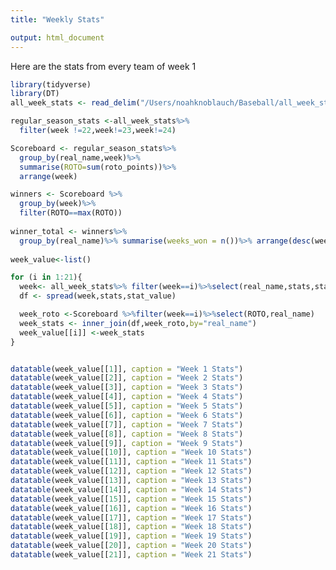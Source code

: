 ```yaml
---
title: "Weekly Stats"

output: html_document
---
```


Here are the stats from every team of week 1

```r
library(tidyverse)
library(DT)
all_week_stats <- read_delim("/Users/noahknoblauch/Baseball/all_week_stats.txt",delim="\t")
```

```r
regular_season_stats <-all_week_stats%>%
  filter(week !=22,week!=23,week!=24)

Scoreboard <- regular_season_stats%>%
  group_by(real_name,week)%>%
  summarise(ROTO=sum(roto_points))%>%
  arrange(week)

winners <- Scoreboard %>%
  group_by(week)%>%
  filter(ROTO==max(ROTO))
  
winner_total <- winners%>%
  group_by(real_name)%>% summarise(weeks_won = n())%>% arrange(desc(weeks_won))
  
week_value<-list()

for (i in 1:21){
  week<- all_week_stats%>% filter(week==i)%>%select(real_name,stats,stat_value)
  df <- spread(week,stats,stat_value)

  week_roto <-Scoreboard %>%filter(week==i)%>%select(ROTO,real_name)
  week_stats <- inner_join(df,week_roto,by="real_name")
  week_value[[i]] <-week_stats
}



```


```r
datatable(week_value[[1]], caption = "Week 1 Stats")
datatable(week_value[[2]], caption = "Week 2 Stats")
datatable(week_value[[3]], caption = "Week 3 Stats")
datatable(week_value[[4]], caption = "Week 4 Stats")
datatable(week_value[[5]], caption = "Week 5 Stats")
datatable(week_value[[6]], caption = "Week 6 Stats")
datatable(week_value[[7]], caption = "Week 7 Stats")
datatable(week_value[[8]], caption = "Week 8 Stats")
datatable(week_value[[9]], caption = "Week 9 Stats")
datatable(week_value[[10]], caption = "Week 10 Stats")
datatable(week_value[[11]], caption = "Week 11 Stats")
datatable(week_value[[12]], caption = "Week 12 Stats")
datatable(week_value[[13]], caption = "Week 13 Stats")
datatable(week_value[[14]], caption = "Week 14 Stats")
datatable(week_value[[15]], caption = "Week 15 Stats")
datatable(week_value[[16]], caption = "Week 16 Stats")
datatable(week_value[[17]], caption = "Week 17 Stats")
datatable(week_value[[18]], caption = "Week 18 Stats")
datatable(week_value[[19]], caption = "Week 19 Stats")
datatable(week_value[[20]], caption = "Week 20 Stats")
datatable(week_value[[21]], caption = "Week 21 Stats")


```

